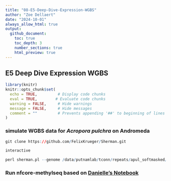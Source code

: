 ```yaml
---
title: "08-E5-Deep-Dive-Expression-WGBS"
author: "Zoe Dellaert"
date: "2024-10-01"
always_allow_html: true
output: 
  github_document:
    toc: true
    toc_depth: 3
    number_sections: true
    html_preview: true 
---
```


## E5 Deep Dive Expression WGBS

```r
library(knitr)
knitr::opts_chunk$set(
  echo = TRUE,         # Display code chunks
  eval = TRUE,        # Evaluate code chunks
  warning = FALSE,     # Hide warnings
  message = FALSE,     # Hide messages
  comment = ""         # Prevents appending '##' to beginning of lines in code output
)
```

### simulate WGBS data for *Acropora pulchra* on Andromeda

```r
git clone https://github.com/FelixKrueger/Sherman.git

interactive 

perl sherman.pl --genome /data/putnamlab/tconn/repeats/apul_softmasked/apul.hifiasm.s55_pa.p_ctg.fa.k32.w100.z1000.ntLink.5rounds.fa.masked --readLength 150 --numberOfReads 1000000 --paired
```

### Run nfcore-methylseq based on [Danielle's Notebook](https://github.com/daniellembecker/DanielleBecker_Lab_Notebook/blob/master/_posts/2023-03-13-P.meandrina-WGBS-Workflow-Host.md)
